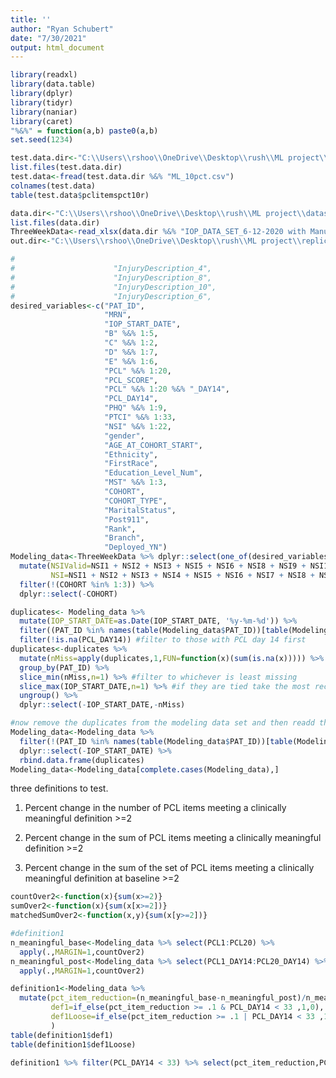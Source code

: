 ---
title: ''
author: "Ryan Schubert"
date: "7/30/2021"
output: html_document
---

```{r setup, include=FALSE}
library(readxl)
library(data.table)
library(dplyr)
library(tidyr)
library(naniar)
library(caret)
"%&%" = function(a,b) paste0(a,b)
set.seed(1234)
```


```{r}

test.data.dir<-"C:\\Users\\rshoo\\OneDrive\\Desktop\\rush\\ML project\\Test data\\"
list.files(test.data.dir)
test.data<-fread(test.data.dir %&% "ML_10pct.csv")
colnames(test.data)
table(test.data$pclitemspct10r)
```

```{r}

data.dir<-"C:\\Users\\rshoo\\OneDrive\\Desktop\\rush\\ML project\\datasets\\3 Week IOP\\"
list.files(data.dir)
ThreeWeekData<-read_xlsx(data.dir %&% "IOP_DATA_SET_6-12-2020 with Manual Corrections.xlsx",na=c("N/A","NULL","Not Applicable","NA","\\s","*Unknown","*Unspecified","Unknown","Refusal","No Response","-", "Not Available"))
out.dir<-"C:\\Users\\rshoo\\OneDrive\\Desktop\\rush\\ML project\\replicate all response models\\"
```

```{r}

# 
#                      "InjuryDescription_4",
#                      "InjuryDescription_8",
#                      "InjuryDescription_10",
#                      "InjuryDescription_6",
desired_variables<-c("PAT_ID",
                     "MRN",
                     "IOP_START_DATE",
                     "B" %&% 1:5,
                     "C" %&% 1:2, 
                     "D" %&% 1:7, 
                     "E" %&% 1:6,
                     "PCL" %&% 1:20,
                     "PCL_SCORE",
                     "PCL" %&% 1:20 %&% "_DAY14",
                     "PCL_DAY14",
                     "PHQ" %&% 1:9,
                     "PTCI" %&% 1:33,
                     "NSI" %&% 1:22,
                     "gender",
                     "AGE_AT_COHORT_START",
                     "Ethnicity",
                     "FirstRace",
                     "Education_Level_Num",
                     "MST" %&% 1:3,
                     "COHORT",
                     "COHORT_TYPE",
                     "MaritalStatus",
                     "Post911",
                     "Rank",
                     "Branch",
                     "Deployed_YN")
Modeling_data<-ThreeWeekData %>% dplyr::select(one_of(desired_variables)) %>%
  mutate(NSIValid=NSI1 + NSI2 + NSI3 + NSI5 + NSI6 + NSI8 + NSI9 + NSI11 + NSI15 + NSI16,
         NSI=NSI1 + NSI2 + NSI3 + NSI4 + NSI5 + NSI6 + NSI7 + NSI8 + NSI9 + NSI10 + NSI11 + NSI12 + NSI13 + NSI14 + NSI15 + NSI16 + NSI17 + NSI18 + NSI19 + NSI20 + NSI21 + NSI22) %>%
  filter(!(COHORT %in% 1:3)) %>% 
  dplyr::select(-COHORT)
```

```{r}

duplicates<- Modeling_data %>%
  mutate(IOP_START_DATE=as.Date(IOP_START_DATE, '%y-%m-%d')) %>%
  filter((PAT_ID %in% names(table(Modeling_data$PAT_ID))[table(Modeling_data$PAT_ID) > 1])) %>% 
  filter(!is.na(PCL_DAY14)) #filter to those with PCL day 14 first
duplicates<-duplicates %>%
  mutate(nMiss=apply(duplicates,1,FUN=function(x)(sum(is.na(x))))) %>%
  group_by(PAT_ID) %>%
  slice_min(nMiss,n=1) %>% #filter to whichever is least missing
  slice_max(IOP_START_DATE,n=1) %>% #if they are tied take the most recent one
  ungroup() %>% 
  dplyr::select(-IOP_START_DATE,-nMiss)

#now remove the duplicates from the modeling data set and then readd the ones I have filtered to
Modeling_data<-Modeling_data %>% 
  filter(!(PAT_ID %in% names(table(Modeling_data$PAT_ID))[table(Modeling_data$PAT_ID) > 1])) %>%
  dplyr::select(-IOP_START_DATE) %>% 
  rbind.data.frame(duplicates)
Modeling_data<-Modeling_data[complete.cases(Modeling_data),]
```


three definitions to test.

1. Percent change in the number of PCL items meeting a clinically meaningful definition >=2

2. Percent change in the sum of PCL items meeting a clinically meaningful definition >=2

3. Percent change in the sum of the set of PCL items meeting a clinically meaningful definition at baseline >=2

```{r}
countOver2<-function(x){sum(x>=2)}
sumOver2<-function(x){sum(x[x>=2])}
matchedSumOver2<-function(x,y){sum(x[y>=2])}

#definition1
n_meaningful_base<-Modeling_data %>% select(PCL1:PCL20) %>%
  apply(.,MARGIN=1,countOver2)
n_meaningful_post<-Modeling_data %>% select(PCL1_DAY14:PCL20_DAY14) %>%
  apply(.,MARGIN=1,countOver2)

definition1<-Modeling_data %>% 
  mutate(pct_item_reduction=(n_meaningful_base-n_meaningful_post)/n_meaningful_base,
         def1=if_else(pct_item_reduction >= .1 & PCL_DAY14 < 33 ,1,0),
         def1Loose=if_else(pct_item_reduction >= .1 | PCL_DAY14 < 33 ,1,0),
         )
table(definition1$def1)
table(definition1$def1Loose)

definition1 %>% filter(PCL_DAY14 < 33) %>% select(pct_item_reduction,PCL_SCORE,PCL_DAY14) %>% View()

```


